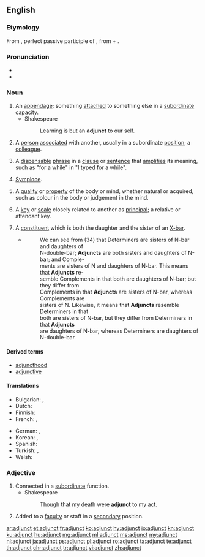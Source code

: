 ==English==
{{wikipedia}}

===Etymology===
From {{etyl|la|en}} {{term|adiunctus|lang=la}}, perfect passive participle of {{m|la|adiungō||join to}}, from {{term|ad|lang=la}} + {{m|la|iungō||join}}.

===Pronunciation=== 
* {{IPA|/ˈædʒʌŋkt/|lang=en}}
* {{hyphenation|ad|junct|lang=en}}

===Noun===
{{en-noun}}

# An [[appendage]]; something [[attach]]ed to something else in a [[subordinate]] [[capacity]].
#* Shakespeare
#*: Learning is but an '''adjunct''' to our self.
# A [[person]] [[associate]]d with another, usually in a subordinate [[position]]; a [[colleague]].
#: {{rfquotek|Wotton}}
# {{context|grammar|lang=en}} A [[dispensable]] [[phrase]] in a [[clause]] or [[sentence]] that [[amplify|amplifies]] its meaning, such as "for a while" in "I typed for a while".
# {{context|rhetoric|lang=en}} [[symploce|Symploce]].
# {{context|dated|metaphysics|lang=en}} A [[quality]] or [[property]] of the body or mind, whether natural or acquired, such as colour in the body or judgement in the mind.
# {{context|music|lang=en}} A [[key]] or [[scale]] closely related to another as [[principal]]; a relative or attendant key.
# {{context|syntax|X-bar theory|lang=en}} A [[constituent]] which is both the daughter and the sister of an [[X-bar]].
#* {{quote-book|year=1988|author=Andrew Radford|title=Transformational grammar: a first course|location=Cambridge, UK|publisher=Cambridge University Press|page=177}}
#*: We can see from (34) that Determiners are sisters of N-bar and daughters of<br> N-double-bar; '''Adjuncts''' are both sisters and daughters of N-bar; and Comple-<br> ments are sisters of N and daughters of N-bar. This means that '''Adjuncts''' re-<br> semble Complements in that both are daughters of N-bar; but they differ from<br> Complements in that '''Adjuncts''' are sisters of N-bar, whereas Complements are<br> sisters of N. Likewise, it means that '''Adjuncts''' resemble Determiners in that<br> both are sisters of N-bar, but they differ from Determiners in that '''Adjuncts'''<br> are daughters of N-bar, whereas Determiners are daughters of N-double-bar.

====Derived terms====
* [[adjuncthood]]
* [[adjunctive]]

====Translations====
{{trans-top|appendage}}
* Bulgarian: {{t+|bg|притурка}},  {{t+|bg|приложение}}
* Dutch: {{t+|nl|bepaling|f}}
* Finnish: {{t|fi|adjunkti}}
* French: {{t+|fr|complément|m}}, {{t+|fr|attribut|m}}
{{trans-mid}}
* German: {{t|de|Hilfs-}}, {{t|de|Zusatz-}}
* Korean: {{t|ko|부가물|sc=Kore}}, {{t|ko|부속물|sc=Kore}}
* Spanish: {{t+|es|adjunto|m}}
* Turkish: {{t+|tr|ek}}, {{t+|tr|ilave}}
* Welsh: {{t+|cy|ychwanegiad|m}}
{{trans-bottom}}

===Adjective===
{{en-adj}}

# Connected in a [[subordinate]] function.
#* Shakespeare
#*: Though that my death were '''adjunct''' to my act.
# Added to a [[faculty]] or staff in a [[secondary]] position.

[[ar:adjunct]]
[[et:adjunct]]
[[fr:adjunct]]
[[ko:adjunct]]
[[hy:adjunct]]
[[io:adjunct]]
[[kn:adjunct]]
[[ku:adjunct]]
[[hu:adjunct]]
[[mg:adjunct]]
[[ml:adjunct]]
[[ms:adjunct]]
[[my:adjunct]]
[[nl:adjunct]]
[[ja:adjunct]]
[[ps:adjunct]]
[[pl:adjunct]]
[[ro:adjunct]]
[[ta:adjunct]]
[[te:adjunct]]
[[th:adjunct]]
[[chr:adjunct]]
[[tr:adjunct]]
[[vi:adjunct]]
[[zh:adjunct]]
